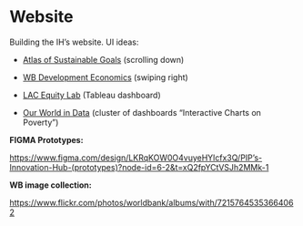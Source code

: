 # Website {.unnumbered}

Building the IH's website. UI ideas:

-   [Atlas of Sustainable Goals](https://datatopics.worldbank.org/sdgatlas/goal-1-no-poverty?lang=en) (scrolling down)

-   [WB Development Economics](https://www.worldbank.org/en/about/unit/unit-dec) (swiping right)

-   [LAC Equity Lab](https://www.worldbank.org/en/topic/poverty/lac-equity-lab1/poverty/head-count) (Tableau dashboard)

-   [Our World in Data](https://ourworldindata.org/poverty) (cluster of dashboards "Interactive Charts on Poverty")

**FIGMA Prototypes:**

[https://www.figma.com/design/LKRqKOW0O4vuyeHYlcfx3Q/PIP's-Innovation-Hub-(prototypes)?node-id=6-2&t=xQ2fpYCtVSJh2MMk-1](https://www.figma.com/design/LKRqKOW0O4vuyeHYlcfx3Q/PIP's-Innovation-Hub-(prototypes)?node-id=6-2&t=xQ2fpYCtVSJh2MMk-1)

**WB image collection:**

<https://www.flickr.com/photos/worldbank/albums/with/72157645353664062>
